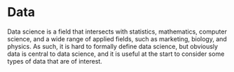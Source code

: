 # Data

Data science is a field that intersects with statistics, mathematics, computer science, and a wide range of applied fields, such as marketing, biology, and physics. As such, it is hard to formally define data science, but obviously data is central to data science, and it is useful at the start to consider some types of data that are of interest.

